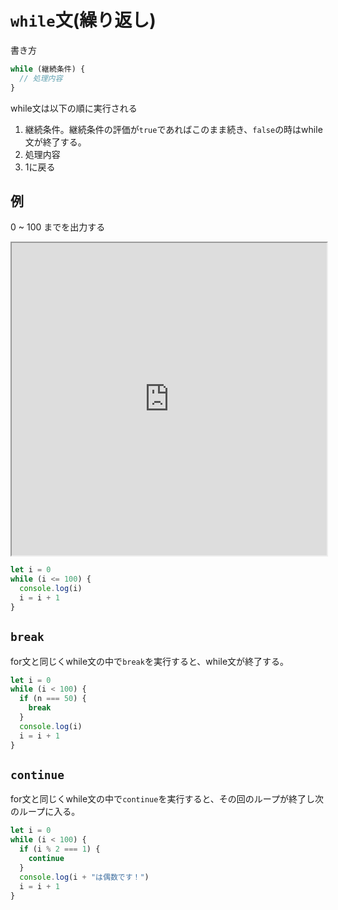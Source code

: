 # `while`文(繰り返し)

書き方

```javascript
while (継続条件) {
  // 処理内容
}
```

while文は以下の順に実行される

1. 継続条件。継続条件の評価が`true`であればこのまま続き、`false`の時はwhile文が終了する。
2. 処理内容
3. 1に戻る

## 例

0 ~ 100 までを出力する

<iframe
  src="https://stackblitz.com/edit/js-qssrmv?devToolsHeight=33&embed=1&file=index.js&hideExplorer=1&hideNavigation=1"
  width="100%"
  height="500px"
  title="stupefied-sutherland-jdtqvf"
  allow="accelerometer; ambient-light-sensor; camera; encrypted-media; geolocation; gyroscope; hid; microphone; midi; payment; usb; vr; xr-spatial-tracking"
  sandbox="allow-forms allow-modals allow-popups allow-presentation allow-same-origin allow-scripts"
></iframe>

```javascript
let i = 0
while (i <= 100) {
  console.log(i)
  i = i + 1
}
```

## `break`

for文と同じくwhile文の中で`break`を実行すると、while文が終了する。

```javascript
let i = 0
while (i < 100) {
  if (n === 50) {
    break
  }
  console.log(i)
  i = i + 1
}
```

## `continue`

for文と同じくwhile文の中で`continue`を実行すると、その回のループが終了し次のループに入る。

```javascript
let i = 0
while (i < 100) {
  if (i % 2 === 1) {
    continue
  }
  console.log(i + "は偶数です！")
  i = i + 1
}
```

